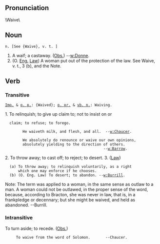==Pronunciation==
\Waive\ 
==Noun==

 n. [See {Waive}, v. t. ]
# A waif; a castaway. ([[Obs.]]) --[[w:Donne]].
# (O. [[Eng.]] [[Law]]) A woman put out of the protection of the   law. See Waive, v. t., 3 (b), and the Note.

==Verb==
=== Transitive===
 [[Imp.]] & [[p. p.]]: {Waived}; [[p. pr.]] & [[vb. n.]]: Waiving.

1. To relinquish; to give up claim to; not to insist on or
   claim; to refuse; to forego.

         He waiveth milk, and flesh, and all.  --[[w:Chaucer]].

         We absolutely do renounce or waive our own opinions,
         absolutely yielding to the direction of others.
                                              --[[w:Barrow]].
2. To throw away; to cast off; to reject; to desert.
3. ([[Law]])
   (a) To throw away; to relinquish voluntarily, as a right
       which one may enforce if he chooses.
   (b) (O. Eng. Law) To desert; to abandon. --[[w:Burrill]].

Note: The term was applied to a woman, in the same sense as      outlaw to a man. A woman could not be outlawed, in the proper sense of the word, because, according to Bracton, she was never in law, that is, in a  frankpledge or decennary; but she might be waived, and held as abandoned. --Burrill.

===Intransitive===

To turn aside; to recede. ([[Obs.]])

      To waive from the word of Solomon.       --Chaucer.